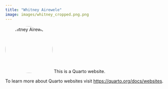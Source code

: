 ```yaml
---
title: "Whitney Airewele"
image: images/whitney_cropped.png.png
---
```

![Whitney Airewele](images/whitney_cropped.png.png){width=150px style="border-radius:50%;"}
This is a Quarto website.

To learn more about Quarto websites visit <https://quarto.org/docs/websites>.
